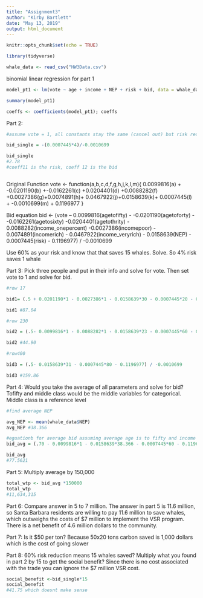 ```yaml
---
title: "Assignment3"
author: "Kirby Bartlett"
date: "May 13, 2019"
output: html_document
---
```


```r
knitr::opts_chunk$set(echo = TRUE)
```

```r
library(tidyverse)

whale_data <- read_csv("HW3Data.csv")

```


binomial linear regression for part 1
```r
model_pt1 <- lm(vote ~ age + income + NEP + risk + bid, data = whale_data, family = "linear")

summary(model_pt1)

coeffs <- coefficients(model_pt1); coeffs

```

























Part 2:

```r

#assume vote = 1, all constants stay the same (cancel out) but risk reduction moved from 0% to 4%

bid_single = -(0.0007445*4)/-0.0010699

bid_single  
#2.78
#coeff11 is the risk, coeff 12 is the bid



```

Original Function
vote <- function(a,b,c,d,f,g,h,j,k,l,m){ 0.0099816(a) + -0.0201190(b) +-0.0162261(c) +0.0204401(d) +0.0088282(f) +0.0027386(g)+0.0074891(h)+ 0.0467922(j)+0.0158639(k)+ 0.0007445(l) +  -0.0010699(m) + 0.1196977
}

Bid equation
bid <- (vote – 0.0099816(agetofifty) - -0.0201190(agetoforty) - -0.0162261(agetosixty) -0.0204401(agetothrity) - 0.0088282(income_onepercent) -0.0027386(incomepoor) - 0.0074891(incomerich) - 0.0467922(income_veryrich) - 0.0158639(NEP) - 0.0007445(risk) - 0.1196977) / -0.0010699


Use 60% as your risk and know that that saves 15 whales. Solve. So 4% risk saves 1 whale

Part 3:
Pick three people and put in their info and solve for vote. Then set vote to 1 and solve for bid. 


```r
#row 17

bid1= (.5 + 0.0201190*1 - 0.0027386*1 - 0.0158639*30 - 0.0007445*20 - 0.1196977) /(-0.0010699)

bid1 #87.04

#row 230

bid2 = (.5- 0.0099816*1 - 0.0088282*1 - 0.0158639*23 - 0.0007445*60 - 0.1196977) / -0.0010699

bid2 #44.90

#row400

bid3 = (.5- 0.0158639*31 - 0.0007445*80 - 0.1196977) / -0.0010699

bid3 #159.86

```


Part 4:
Would you take the average of all parameters and solve for bid?
Tofifty and middle class would be the middle variables for categorical. Middle class is a reference level
```r
#find average NEP

avg_NEP <- mean(whale_data$NEP)
avg_NEP #38.366

#eguationb for average bid assuming average age is to fifty and income is middle class
bid_avg = (.70 - 0.0099816*1 - 0.0158639*38.366 - 0.0007445*60 - 0.1196977) / -0.0010699

bid_avg
#77.5621


```


Part 5:
Multiply average by 150,000
```r
total_wtp <- bid_avg *150000
total_wtp
#11,634,315

```

Part 6:
Compare answer in 5 to 7 million. The answer in part 5 is 11.6 million, so Santa Barbara residents are willing to pay 11.6 million to save whales, which outweighs the costs of $7 million to implement the VSR program. There is a net benefit of 4.6 million dollars to the community.


Part 7:
Is it $50 per ton? Because 50x20 tons carbon saved is 1,000 dollars which is the cost of going slower

Part 8:
60% risk reduction means 15 whales saved? Multiply what you found in part 2 by 15 to get the social benefit? Since there is no cost associated with the trade you can ignore the $7 million VSR cost.

```r
social_benefit <-bid_single*15
social_benefit
#41.75 which doesnt make sense

```

